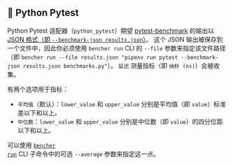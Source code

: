 ## 🐍 Python Pytest

Python Pytest 适配器（`python_pytest`）期望 [pytest-benchmark](https://github.com/ionelmc/pytest-benchmark) 的输出以 [JSON 格式（即 `--benchmark-json results.json`）](https://pytest-benchmark.readthedocs.io/en/latest/usage.html#commandline-options)。
这个 JSON 输出被保存到一个文件中，因此你必须使用 `bencher run` CLI 的 `--file` 参数来指定该文件路径（即 `bencher run --file results.json "pipenv run pytest --benchmark-json results.json benchmarks.py"`）。
`延迟` 测量指标（即 `纳秒 (ns)`）会被收集。

有两个选项用于指标：
- `平均值`（默认）：`lower_value` 和 `upper_value` 分别是平均值（即 `value`）标准差以下和以上。
- `中位数`：`lower_value` 和 `upper_value` 分别是中位数（即 `value`）的四分位距以下和以上。

可以使用 <code><a href="/zh/docs/explanation/bencher-run/">bencher run</a></code> CLI 子命令中的可选 `--average` 参数来指定这一点。